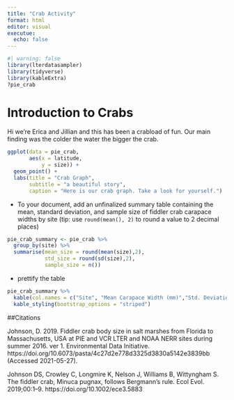 ```yaml
---
title: "Crab Activity"
format: html
editor: visual
executue:
  echo: false
---
```


```r
#| warning: false
library(lterdatasampler)
library(tidyverse)
library(kableExtra)
?pie_crab

```
# Introduction to Crabs

Hi we're Erica and Jillian and this has been a crabload of fun. Our main finding was the colder the water the bigger the crab. 


```r
ggplot(data = pie_crab, 
       aes(x = latitude,  
           y = size)) + 
  geom_point() +
  labs(title = "Crab Graph",
       subtitle = "a beautiful story",
       caption = "Here is our crab graph. Take a look for yourself.")
```

-   To your document, add an unfinalized summary table containing the mean, standard deviation, and sample size of fiddler crab carapace widths by site (tip: use `round(mean(), 2)` to round a value to 2 decimal places)

```r
pie_crab_summary <- pie_crab %>% 
  group_by(site) %>%
  summarise(mean_size = round(mean(size),2), 
            std_size = round(sd(size),2), 
            sample_size = n())
```

-   prettify the table

```r
pie_crab_summary %>% 
  kable(col.names = c("Site", "Mean Carapace Width (mm)","Std. Deviation Carapace Width (mm)", "Sample Size")) %>% 
  kable_styling(bootstrap_options = "striped")
```

##Citations

Johnson, D. 2019. Fiddler crab body size in salt marshes from Florida to Massachusetts, USA at PIE and VCR LTER and NOAA NERR sites during summer 2016. ver 1. Environmental Data Initiative. https://doi.org/10.6073/pasta/4c27d2e778d3325d3830a5142e3839bb (Accessed 2021-05-27).

Johnson DS, Crowley C, Longmire K, Nelson J, Williams B, Wittyngham S. The fiddler crab, Minuca pugnax, follows Bergmann’s rule. Ecol Evol. 2019;00:1–9. https://doi.org/10.1002/ece3.5883






